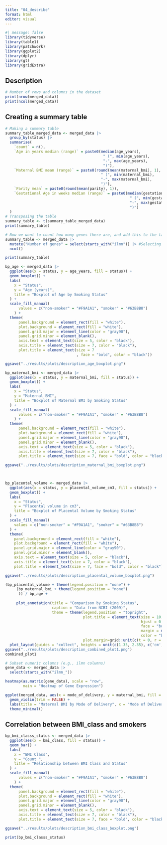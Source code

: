 ```yaml
---
title: "04_describe"
format: html
editor: visual
---
```


```r
#| message: false
library(tidyverse)
library(table1)
library(patchwork)
library(ggplot2)
library(dplyr)
library(gt)
library(gridExtra)
```

## Description

```r
# Number of rows and columns in the dataset 
print(nrow(merged_data))
print(ncol(merged_data))
```

## Creating a summary table

```r
# Making a summary table
summary_table_merged_data <- merged_data |> 
  group_by(status) |> 
  summarise(
    `count` = n(),
    `Age in years median (range)` = paste0(median(age_years),                                  # Calculating the median and range of age
                                            " (", min(age_years),
                                            "-", max(age_years), 
                                            ")"),
    `Maternal BMI mean (range)` = paste0(round(mean(maternal_bmi), 1),                         # Calculating the median and range of BMI
                                           " (", min(maternal_bmi), 
                                           "-", max(maternal_bmi), 
                                           ")"),
    `Parity mean` = paste0(round(mean(parity), 1)),                                            # Calculating the mean of parity
    `Gestational Age in weeks median (range)` = paste0(median(gestational_age_weeks),          # Calculating the mean and range of GA
                                                        " (", min(gestational_age_weeks),     
                                                        "-", max(gestational_age_weeks), 
                                                        ")")
  )
# Transposing the table
summary_table <- t(summary_table_merged_data)
print(summary_table)

# Now we want to count how many genes there are, and add this to the table
summary_table <- merged_data |>
  mutate("Number of genes" = select(starts_with("ilmn")) |> #Selecting all columns that start with "ILMN"
  ncol()

print(summary_table)
```

```r
bp_age <- merged_data |>
  ggplot(aes(x = status, y = age_years, fill = status)) +
  geom_boxplot() +
  labs(
    x = "Status",
    y = "Age (years)",
    title = "Boxplot of Age by Smoking Status"
  ) +
  scale_fill_manual(
      values = c("non-smoker" = "#F9A1A1", "smoker" = "#63B8B8")
    ) +
  theme(
      panel.background = element_rect(fill = "white"),
      plot.background = element_rect(fill = "white"),
      panel.grid.major = element_line(color = "gray90"),
      panel.grid.minor = element_blank(),
      axis.text = element_text(size = 5, color = "black"),
      axis.title = element_text(size = 7, color = "black"),
      plot.title = element_text(size = 7
                                , face = "bold", color = "black"))

ggsave("../results/plots/description_age_boxplot.png")


```

```r
bp_maternal_bmi <- merged_data |>
  ggplot(aes(x = status, y = maternal_bmi, fill = status)) +
  geom_boxplot() +
  labs(
    x = "Status",
    y = "Maternal BMI",
    title = "Boxplot of Maternal BMI by Smoking Status"
  ) +
  scale_fill_manual(
      values = c("non-smoker" = "#F9A1A1", "smoker" = "#63B8B8")
    ) +
  theme(
      panel.background = element_rect(fill = "white"),
      plot.background = element_rect(fill = "white"),
      panel.grid.major = element_line(color = "gray90"),
      panel.grid.minor = element_blank(),
      axis.text = element_text(size = 5, color = "black"),
      axis.title = element_text(size = 7, color = "black"),
      plot.title = element_text(size = 7, face = "bold", color = "black"))

ggsave("../results/plots/description_maternal_bmi_boxplot.png")

  
```

```r
bp_placental_volume <- merged_data |>
  ggplot(aes(x = status, y = placental_volume_cm3, fill = status)) +
  geom_boxplot() +
  labs(
    x = "Status",
    y = "Placental volume in cm3",
    title = "Boxplot of Placental Volume by Smoking Status"
  ) +
  scale_fill_manual(
    values = c("non-smoker" = "#F9A1A1", "smoker" = "#63B8B8")
  ) +
  theme(
    panel.background = element_rect(fill = "white"),
    plot.background = element_rect(fill = "white"),
    panel.grid.major = element_line(color = "gray90"),
    panel.grid.minor = element_blank(),
    axis.text = element_text(size = 5, color = "black"),
    axis.title = element_text(size = 7, color = "black"),
    plot.title = element_text(size = 7, face = "bold", color = "black"))

ggsave("../results/plots/description_placental_volume_boxplot.png")

```

```r
(bp_placental_volume + theme(legend.position = "none") + 
     (bp_maternal_bmi + theme(legend.position = "none")
      )) / bp_age + 
     
     plot_annotation(title = "Comparison by Smoking Status",
                     caption = "Data from NCBI (2009)",
                     theme = theme(legend.position = "topright",
                                   plot.title = element_text(size = 10,
                                                             hjust = 0.5, 
                                                             face = "bold", 
                                                             margin = margin(0,0,0,0),
                                                             color = "black"),
                                   plot.margin=grid::unit(c(t = 0, r = 0, b = 0, l = -1.3), "mm"))) +
  plot_layout(guides = "collect", heights = unit(c(1.35, 2.35), c('cm', 'cm')))
ggsave("../results/plots/description_combined_plot1.png")
combined_plot1

```

```r

# Subset numeric columns (e.g., ilmn columns)
gene_data <- merged_data |>
  select(starts_with("ilmn_"))

heatmap(as.matrix(gene_data), scale = "row", 
        main = "Heatmap of Gene Expression")

```

```r
ggplot(merged_data, aes(x = mode_of_delivery, y = maternal_bmi, fill = mode_of_delivery)) +
  geom_violin(trim = FALSE) +
  labs(title = "Maternal BMI by Mode of Delivery", x = "Mode of Delivery", y = "Maternal BMI") +
  theme_minimal()
```

## Correlation between BMI_class and smokers

```r
bp_bmi_classs_status <- merged_data |>
  ggplot(aes(x = bmi_class, fill = status)) +
  geom_bar() +
  labs(
    x = "BMI Class",
    y = "Count ",
    title = "Relationship between BMI Class and Status"
  ) +
  scale_fill_manual(
      values = c("non-smoker" = "#F9A1A1", "smoker" = "#63B8B8")
    ) +
  theme(
      panel.background = element_rect(fill = "white"),
      plot.background = element_rect(fill = "white"),
      panel.grid.major = element_line(color = "gray90"),
      panel.grid.minor = element_blank(),
      axis.text = element_text(size = 5, color = "black"),
      axis.title = element_text(size = 7, color = "black"),
      plot.title = element_text(size = 7, face = "bold", color = "black"))

ggsave("../results/plots/description_bmi_class_boxplot.png")

print(bp_bmi_classs_status)
```
